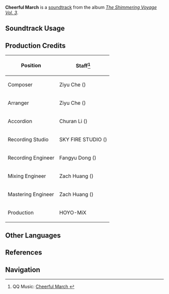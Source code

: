 {{Soundtrack Infobox
|image          = The Shimmering Voyage Vol 3.png
|album          = The Shimmering Voyage Vol. 3
|disc           = 1
|number         = 08
|featured       = 
|featured2      = 
|featured3      = 
|featured_disc  = 
|featured_disc2 = 
|featured_disc3 = 
|youtube_id     = AMpeRRkjMIE
|spotify_id     = 4NFBVhq2fSIHAIQeA884OL
|previous       = Triumph of Mirth
|next           = Blissful Little Ditty
}}
'''Cheerful March''' is a [[soundtrack]] from the album ''[[The Shimmering Voyage Vol. 3]]''.

==Soundtrack Usage==
{{Soundtrack Usage
|quest             = Fairground Gathering, Summer Lights Illuminated//Big Tent
|location          = Pavilion of Hermits;;Veluriyam Mirage//[[Preprint]]s
|domain            = 
|eventgameplay     = Secret Summer Paradise/Spino Blaster;;Secret Summer Paradise/Bing-Bang Finchball;;Mega Meka Melee/Dance Dance Resolution//I: Precise Rhythm;;Dodoco's Bomb-Tastic Adventure;;Roses and Muskets/Xtreme Drive;;Spino Doubleblaster;;Bing-Bang Finchball/2024-08-06;;Conch Reminiscences;;Rhythm Ball Meztli
|special           = Preprint
}}

==Production Credits==
{| class="wikitable"
! Position
! Staff<ref>QQ Music: [https://y.qq.com/n/ryqq/songDetail/004VCnie0DsGTw Cheerful March {{zh|畅舒的行歌}}]</ref>
|-
! Composer
| Ziyu Che ({{zh|车子玉}})
|-
! Arranger
| Ziyu Che ({{zh|车子玉}})
|-
! Accordion
| Churan Li ({{zh|李楚然}})
|-
! Recording Studio
| SKY FIRE STUDIO ({{zh|九紫天诚录音棚}})
|-
! Recording Engineer
| Fangyu Dong ({{zh|董方昱}})
|-
! Mixing Engineer
| Zach Huang ({{zh|黄巍}})
|-
! Mastering Engineer
| Zach Huang ({{zh|黄巍}})
|-
! Production
| HOYO-MiX
|}
<!--
==Gallery==
<gallery>
</gallery>

==Trivia==
-->
==Other Languages==
{{Other Languages
|en      = Cheerful March
|zhs     = 畅舒的行歌
|zhs_rm  = 
|zht     = 暢舒的行歌
|zht_rm  = 
|zh_tl   = 
|ja      = ゆかいなマーチ
|ja_rm   = Yukai-na Maachi
|ja_tl   = Cheerful March
}}

==References==
{{Reflist}}

==Navigation==
{{Soundtrack Navbox|The Shimmering Voyage|3}}